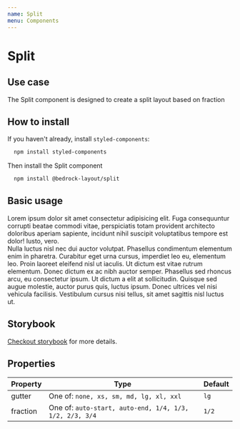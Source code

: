 ```yaml
---
name: Split
menu: Components
---
```



# Split

## Use case

The Split component is designed to create a split layout based on fraction

## How to install

If you haven't already, install `styled-components`:

```bash
  npm install styled-components
```

Then install the Split component

```bash
  npm install @bedrock-layout/split
```

## Basic usage

<Playground>
  <Split gutter="lg" fraction="1/2">
    <div>
      Lorem ipsum dolor sit amet consectetur adipisicing elit. Fuga consequuntur
      corrupti beatae commodi vitae, perspiciatis totam provident architecto
      doloribus aperiam sapiente, incidunt nihil suscipit voluptatibus tempore
      est dolor! Iusto, vero.
    </div>
    <div>
      Nulla luctus nisl nec dui auctor volutpat. Phasellus condimentum elementum
      enim in pharetra. Curabitur eget urna cursus, imperdiet leo eu, elementum
      leo. Proin laoreet eleifend nisl ut iaculis. Ut dictum est vitae rutrum
      elementum. Donec dictum ex ac nibh auctor semper. Phasellus sed rhoncus
      arcu, eu consectetur ipsum. Ut dictum a elit at sollicitudin. Quisque sed
      augue molestie, auctor purus quis, luctus ipsum. Donec ultrices vel nisi
      vehicula facilisis. Vestibulum cursus nisi tellus, sit amet sagittis nisl
      luctus ut.
    </div>
  </Split>
</Playground>

## Storybook

[Checkout storybook](https://storybook.bedrock-layout.dev/?path=/story/split--basic) for more details.

## Properties

| Property | Type                                                    | Default |
| -------- | ------------------------------------------------------- | ------- |
| gutter   | One of: `none, xs, sm, md, lg, xl, xxl`                 | `lg`    |
| fraction | One of: `auto-start, auto-end, 1/4, 1/3, 1/2, 2/3, 3/4` | `1/2`   |
